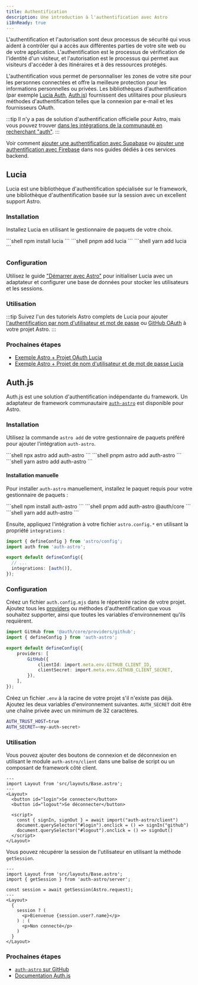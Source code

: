 ```yaml
---
title: Authentification
description: Une introduction à l'authentification avec Astro
i18nReady: true
---
```



L'authentification et l'autorisation sont deux processus de sécurité qui vous aident à contrôler qui a accès aux différentes parties de votre site web ou de votre application. L'authentification est le processus de vérification de l'identité d'un visiteur, et l'autorisation est le processus qui permet aux visiteurs d'accéder à des itinéraires et à des ressources protégés.

L'authentification vous permet de personnaliser les zones de votre site pour les personnes connectées et offre la meilleure protection pour les informations personnelles ou privées. Les bibliothèques d'authentification (par exemple [Lucia Auth](https://lucia-auth.com/), [Auth.js](https://authjs.dev/)) fournissent des utilitaires pour plusieurs méthodes d'authentification telles que la connexion par e-mail et les fournisseurs OAuth.

:::tip
Il n'y a pas de solution d'authentification officielle pour Astro, mais vous pouvez trouver [dans les intégrations de la communauté en recherchant "auth"](https://astro.build/integrations/?search=auth).
:::

<ReadMore>Voir comment [ajouter une authentification avec Supabase](/fr/guides/backend/supabase/#ajouter-les-informations-didentification-de-supabase) ou [ajouter une authentification avec Firebase](/fr/guides/backend/google-firebase/#ajouter-lauthentification-avec-firebase) dans nos guides dédiés à ces services backend.</ReadMore>

## Lucia

Lucia est une bibliothèque d'authentification spécialisée sur le framework, une bibliothèque d'authentification basée sur la session avec un excellent support Astro.

### Installation

Installez Lucia en utilisant le gestionnaire de paquets de votre choix.

<PackageManagerTabs>
  <Fragment slot="npm">
    ```shell
    npm install lucia
    ```
  </Fragment>
  <Fragment slot="pnpm">
    ```shell
    pnpm add lucia
    ```
  </Fragment>
  <Fragment slot="yarn">
    ```shell
    yarn add lucia
    ```
  </Fragment>
</PackageManagerTabs>

### Configuration

Utilisez le guide ["Démarrer avec Astro"](https://lucia-auth.com/getting-started/astro) pour initialiser Lucia avec un adaptateur et configurer une base de données pour stocker les utilisateurs et les sessions.

### Utilisation

:::tip
Suivez l'un des tutoriels Astro complets de Lucia pour ajouter [l'authentification par nom d'utilisateur et mot de passe](https://lucia-auth.com/tutorials/username-and-password/astro) ou [GitHub OAuth](https://lucia-auth.com/tutorials/username-and-password/astro) à votre projet Astro.
:::

### Prochaines étapes

- [Exemple Astro + Projet OAuth Lucia](https://github.com/lucia-auth/examples/tree/main/astro/github-oauth)
- [Exemple Astro + Projet de nom d'utilisateur et de mot de passe Lucia](https://github.com/lucia-auth/examples/tree/main/astro/username-and-password)

## Auth.js

Auth.js est une solution d'authentification indépendante du framework. Un adaptateur de framework communautaire [`auth-astro`](https://www.npmjs.com/package/auth-astro) est disponible pour Astro.

### Installation

Utilisez la commande `astro add` de votre gestionnaire de paquets préféré pour ajouter l'intégration `auth-astro`.

<PackageManagerTabs>
  <Fragment slot="npm">
    ```shell
    npx astro add auth-astro
    ```
  </Fragment>
  <Fragment slot="pnpm">
    ```shell
    pnpm astro add auth-astro
    ```
  </Fragment>
  <Fragment slot="yarn">
    ```shell
    yarn astro add auth-astro
    ```
  </Fragment>
</PackageManagerTabs>

#### Installation manuelle

Pour installer `auth-astro` manuellement, installez le paquet requis pour votre gestionnaire de paquets :

<PackageManagerTabs>
  <Fragment slot="npm">
    ```shell
    npm install auth-astro
    ```
  </Fragment>
  <Fragment slot="pnpm">
    ```shell
    pnpm add auth-astro @auth/core
    ```
  </Fragment>
  <Fragment slot="yarn">
    ```shell
    yarn add auth-astro
    ```
  </Fragment>
</PackageManagerTabs>

Ensuite, appliquez l'intégration à votre fichier `astro.config.*` en utilisant la propriété `integrations` :

```ts title="astro.config.mjs" ins={2,6}
import { defineConfig } from 'astro/config';
import auth from 'auth-astro';

export default defineConfig({
  // ...
  integrations: [auth()],
});
```

### Configuration

Créez un fichier `auth.config.mjs` dans le répertoire racine de votre projet. Ajoutez tous les [providers](https://authjs.dev/getting-started/providers) ou méthodes d'authentification que vous souhaitez supporter, ainsi que toutes les variables d'environnement qu'ils requièrent.

```ts title="auth.config.mjs"
import GitHub from '@auth/core/providers/github';
import { defineConfig } from 'auth-astro';

export default defineConfig({
	providers: [
		GitHub({
			clientId: import.meta.env.GITHUB_CLIENT_ID,
			clientSecret: import.meta.env.GITHUB_CLIENT_SECRET,
		}),
	],
});
```

Créez un fichier `.env` à la racine de votre projet s'il n'existe pas déjà. Ajoutez les deux variables d'environnement suivantes. `AUTH_SECRET` doit être une chaîne privée avec un minimum de 32 caractères.

```sh title=".env"
AUTH_TRUST_HOST=true
AUTH_SECRET=<my-auth-secret>
```

### Utilisation

Vous pouvez ajouter des boutons de connexion et de déconnexion en utilisant le module `auth-astro/client` dans une balise de script ou un composant de framework côté client.

```astro title="src/pages/index.astro" {9}
---
import Layout from 'src/layouts/Base.astro';
---
<Layout>
  <button id="login">Se connecter</button>
  <button id="logout">Se déconnecter</button>

  <script>
    const { signIn, signOut } = await import("auth-astro/client")
    document.querySelector("#login").onclick = () => signIn("github")
    document.querySelector("#logout").onclick = () => signOut()
  </script>
</Layout>
```

Vous pouvez récupérer la session de l'utilisateur en utilisant la méthode `getSession`.

```astro title="src/pages/index.astro" {3,5}
---
import Layout from 'src/layouts/Base.astro';
import { getSession } from 'auth-astro/server';

const session = await getSession(Astro.request);
---
<Layout>
  {
    session ? (
      <p>Bienvenue {session.user?.name}</p>
    ) : (
      <p>Non connecté</p>
    )
  }
</Layout>
```

### Prochaines étapes

- [`auth-astro` sur GitHub](https://github.com/nowaythatworked/auth-astro?tab=readme-ov-file#auth-astro)
- [Documentation Auth.js](https://authjs.dev/)
